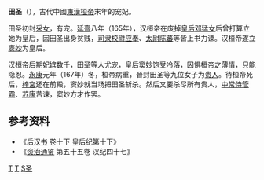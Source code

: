 '''田圣'''（{{bd|2世纪|？|167年|catIdx=Tian,田}}），古代中國[[東漢|東漢]][[汉桓帝|桓帝]]末年的宠妃。

田圣初封[[采女|采女]]，有宠。[[延熹|延熹]]八年（165年），汉桓帝在废掉[[皇后|皇后]][[邓猛女|邓猛女]]后曾打算立她为皇后，因田圣出身贫贱，[[司隶校尉|司隶校尉]][[应奉|应奉]]、[[太尉|太尉]][[陈蕃|陈蕃]]等皆上书力谏。汉桓帝遂立[[窦妙|窦妙]]为皇后。

汉桓帝后期妃嫔数千，田圣等人尤宠，皇后[[窦妙|窦妙]]饱受冷落，因惧桓帝之薄情，只能隐忍。[[永康_(汉桓帝)|永康]]元年（167年）冬，桓帝病重，晉封田圣等九位女子为[[贵人|贵人]]。待桓帝死后，[[梓宮|梓宮]]还在前殿，窦妙就当场把田圣斩杀。然后又要杀尽所有贵人，[[中常侍|中常侍]][[管霸|管霸]]、[[苏康|苏康]]苦谏，窦妙方才作罢。

== 参考资料 ==

*《[[后汉书|后汉书]] 卷十下 皇后纪第十下》
*《[[资治通鉴|资治通鉴]] 第五十五卷 汉纪四十七》

[[Category:東漢妃嬪|T]]
[[Category:东汉被杀害人物|T]]
[[Category:田姓|S圣]]
{{汉朝人物小作品}}